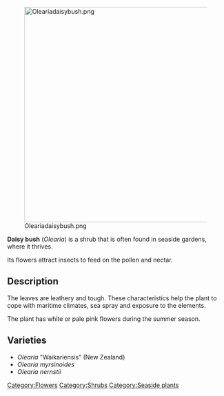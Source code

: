 [[File:Oleariadaisybush.png|center|500px]]

'''Daisy bush''' (''Olearia'') is a shrub that is often found in seaside gardens, where it thrives.

Its flowers attract insects to feed on the pollen and nectar.

== Description ==

The leaves are leathery and tough. These characteristics help the plant to cope with maritime climates, sea spray and exposure to the elements.

The plant has white or pale pink flowers during the summer season.

== Varieties ==

*''Olearia'' "Waikariensis" (New Zealand)
*''Olearia myrsinoides''
*''Olearia nernstii''

[[Category:Flowers]]
[[Category:Shrubs]]
[[Category:Seaside plants]]